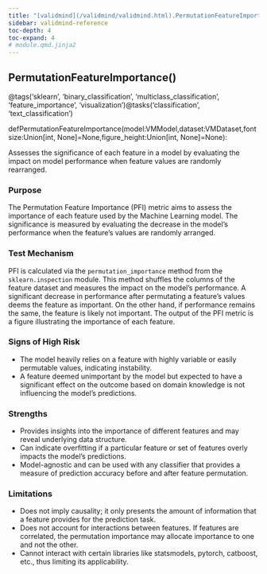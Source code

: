 ```yaml
---
title: "[validmind](/validmind/validmind.html).PermutationFeatureImportance"
sidebar: validmind-reference
toc-depth: 4
toc-expand: 4
# module.qmd.jinja2
---
```


<!-- function.qmd.jinja2 -->

## PermutationFeatureImportance[()]{.muted}

<!-- signatures.jinja2 -->

::: {.signature}

<span class="decorators"><span class="decorator">@<span class="n">tags(<span class="s">'sklearn'</span>, <span class="s">'binary_classification'</span>, <span class="s">'multiclass_classification'</span>, <span class="s">'feature_importance'</span>, <span class="s">'visualization'</span>)</span></span><span class="decorator">@<span class="n">tasks(<span class="s">'classification'</span>, <span class="s">'text_classification'</span>)</span></span></span>

<span class="kw">def</span><span class="name">PermutationFeatureImportance</span>(<span class="params"><span class="n">model</span><span class="p">:</span><span class="n">VMModel</span><span class="muted">,</span></span><span class="params"><span class="n">dataset</span><span class="p">:</span><span class="n">VMDataset</span><span class="muted">,</span></span><span class="params"><span class="n">fontsize</span><span class="p">:</span><span class="n">Union</span><span class="p">\[</span><span class="nb">int</span><span class="p">, </span><span class="n">None</span><span class="p">\]</span><span class="o">=</span><span class="kc">None</span><span class="muted">,</span></span><span class="params"><span class="n">figure_height</span><span class="p">:</span><span class="n">Union</span><span class="p">\[</span><span class="nb">int</span><span class="p">, </span><span class="n">None</span><span class="p">\]</span><span class="o">=</span><span class="kc">None</span></span>):

:::

<!-- docstring.jinja2 -->

Assesses the significance of each feature in a model by evaluating the impact on model performance when feature values are randomly rearranged.

### Purpose

The Permutation Feature Importance (PFI) metric aims to assess the importance of each feature used by the Machine Learning model. The significance is measured by evaluating the decrease in the model's performance when the feature's values are randomly arranged.

### Test Mechanism

PFI is calculated via the `permutation_importance` method from the `sklearn.inspection` module. This method shuffles the columns of the feature dataset and measures the impact on the model's performance. A significant decrease in performance after permutating a feature's values deems the feature as important. On the other hand, if performance remains the same, the feature is likely not important. The output of the PFI metric is a figure illustrating the importance of each feature.

### Signs of High Risk

- The model heavily relies on a feature with highly variable or easily permutable values, indicating instability.
- A feature deemed unimportant by the model but expected to have a significant effect on the outcome based on domain knowledge is not influencing the model's predictions.

### Strengths

- Provides insights into the importance of different features and may reveal underlying data structure.
- Can indicate overfitting if a particular feature or set of features overly impacts the model's predictions.
- Model-agnostic and can be used with any classifier that provides a measure of prediction accuracy before and after feature permutation.

### Limitations

- Does not imply causality; it only presents the amount of information that a feature provides for the prediction task.
- Does not account for interactions between features. If features are correlated, the permutation importance may allocate importance to one and not the other.
- Cannot interact with certain libraries like statsmodels, pytorch, catboost, etc., thus limiting its applicability.
